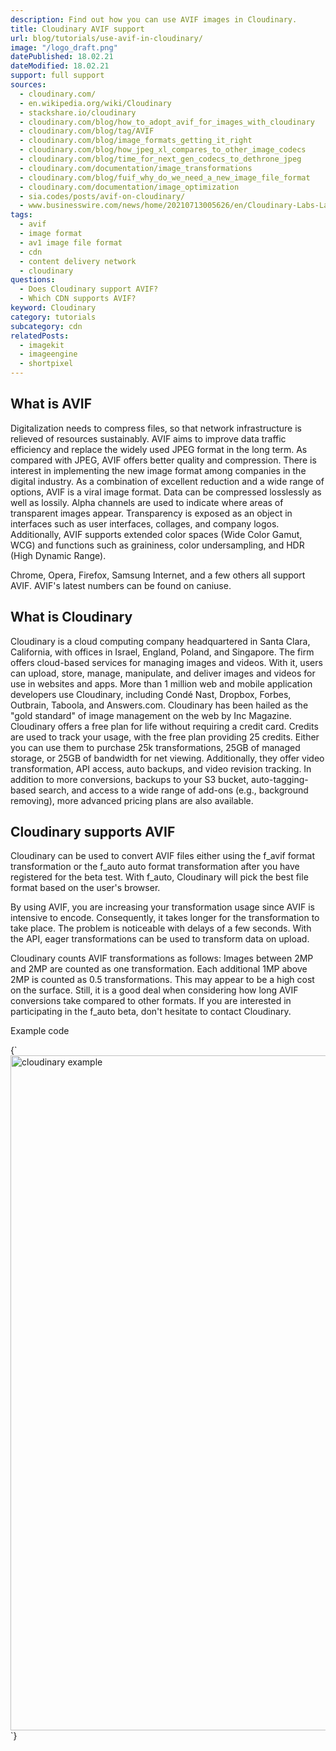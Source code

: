 ```yaml
---
description: Find out how you can use AVIF images in Cloudinary.
title: Cloudinary AVIF support
url: blog/tutorials/use-avif-in-cloudinary/
image: "/logo_draft.png"
datePublished: 18.02.21
dateModified: 18.02.21
support: full support
sources:
  - cloudinary.com/
  - en.wikipedia.org/wiki/Cloudinary
  - stackshare.io/cloudinary
  - cloudinary.com/blog/how_to_adopt_avif_for_images_with_cloudinary
  - cloudinary.com/blog/tag/AVIF
  - cloudinary.com/blog/image_formats_getting_it_right
  - cloudinary.com/blog/how_jpeg_xl_compares_to_other_image_codecs
  - cloudinary.com/blog/time_for_next_gen_codecs_to_dethrone_jpeg
  - cloudinary.com/documentation/image_transformations
  - cloudinary.com/blog/fuif_why_do_we_need_a_new_image_file_format
  - cloudinary.com/documentation/image_optimization
  - sia.codes/posts/avif-on-cloudinary/
  - www.businesswire.com/news/home/20210713005626/en/Cloudinary-Labs-Launches-to-Fuel-Innovation-and-the-Future-of-Visual-Media
tags:
  - avif
  - image format
  - av1 image file format
  - cdn
  - content delivery network
  - cloudinary
questions:
  - Does Cloudinary support AVIF?
  - Which CDN supports AVIF?
keyword: Cloudinary
category: tutorials
subcategory: cdn
relatedPosts:
  - imagekit
  - imageengine
  - shortpixel
---
```


## What is AVIF

Digitalization needs to compress files, so that network infrastructure is relieved of resources sustainably. AVIF aims to improve data traffic efficiency and replace the widely used JPEG format in the long term. As compared with JPEG, AVIF offers better quality and compression. There is interest in implementing the new image format among companies in the digital industry. As a combination of excellent reduction and a wide range of options, AVIF is a viral image format. Data can be compressed losslessly as well as lossily. Alpha channels are used to indicate where areas of transparent images appear. Transparency is exposed as an object in interfaces such as user interfaces, collages, and company logos. Additionally, AVIF supports extended color spaces (Wide Color Gamut, WCG) and functions such as graininess, color undersampling, and HDR (High Dynamic Range).

Chrome, Opera, Firefox, Samsung Internet, and a few others all support AVIF. AVIF's latest numbers can be found on caniuse.

## What is Cloudinary

Cloudinary is a cloud computing company headquartered in Santa Clara, California, with offices in Israel, England, Poland, and Singapore. The firm offers cloud-based services for managing images and videos. With it, users can upload, store, manage, manipulate, and deliver images and videos for use in websites and apps. More than 1 million web and mobile application developers use Cloudinary, including Condé Nast, Dropbox, Forbes, Outbrain, Taboola, and Answers.com. Cloudinary has been hailed as the "gold standard" of image management on the web by Inc Magazine. Cloudinary offers a free plan for life without requiring a credit card. Credits are used to track your usage, with the free plan providing 25 credits. Either you can use them to purchase 25k transformations, 25GB of managed storage, or 25GB of bandwidth for net viewing. Additionally, they offer video transformation, API access, auto backups, and video revision tracking. In addition to more conversions, backups to your S3 bucket, auto-tagging-based search, and access to a wide range of add-ons (e.g., background removing), more advanced pricing plans are also available.

## Cloudinary supports AVIF

Cloudinary can be used to convert AVIF files either using the f_avif format transformation or the f_auto auto format transformation after you have registered for the beta test. With f_auto, Cloudinary will pick the best file format based on the user's browser.

By using AVIF, you are increasing your transformation usage since AVIF is intensive to encode. Consequently, it takes longer for the transformation to take place. The problem is noticeable with delays of a few seconds. With the API, eager transformations can be used to transform data on upload.

Cloudinary counts AVIF transformations as follows: Images between 2MP and 2MP are counted as one transformation. Each additional 1MP above 2MP is counted as 0.5 transformations. This may appear to be a high cost on the surface. Still, it is a good deal when considering how long AVIF conversions take compared to other formats. If you are interested in participating in the f_auto beta, don't hesitate to contact Cloudinary.

Example code

<Syntax language="html">
  {`<img
  src="img.jpg/q_auto,f_auto,w_680/file.jpg"
  srcset="img.jpg/q_auto,f_auto,w_1536/file.jpg 1536w, img.jpg/q_auto,f_auto,w_768/file.jpg 768w, img.jpg/q_auto,f_auto,w_576/file.jpg 576w, img.jpg/q_auto,f_auto,w_384/file.jpg 384w"
  sizes="(max-width: 768px) 100vw, 768px"
  alt="cloudinary example" width="1920" height="1080" loading="lazy" decoding="async"
  />`}
</Syntax>
